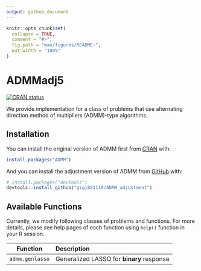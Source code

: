 ```yaml
---
output: github_document
---
```


<!-- README.md is generated from README.Rmd. Please edit that file -->

```r
knitr::opts_chunk$set(
  collapse = TRUE,
  comment = "#>",
  fig.path = "man/figures/README-",
  out.width = "100%"
)
```

# ADMMadj5

<!-- badges: start -->
[![CRAN status](https://www.r-pkg.org/badges/version/ADMM)](https://CRAN.R-project.org/package=ADMM)
<!--[![Travis build status](https://travis-ci.com/kyoustat/ADMM.svg?branch=master)](https://travis-ci.com/kyoustat/ADMM)-->
<!-- badges: end -->

We provide implementation for a class of problems that use alternating direction method of multipliers (ADMM)-type algorithms.

## Installation

You can install the original version of ADMM first from [CRAN](https://CRAN.R-project.org) with:

``` r
install.packages("ADMM")
```

And you can install the adjustment version of ADMM from [GitHub](https://github.com/) with:

``` r
# install.packages("devtools")
devtools::install_github("gigi881118/ADMM_adjustment")
```
## Available Functions

Currently, we modify following classes of problems and functions. For more details, please see help pages of each function using `help()` function in your R session.


| Function    | Description       | 
| :---------: | :--------------- |
| `admm.genlasso` | Generalized LASSO for **binary** response |

